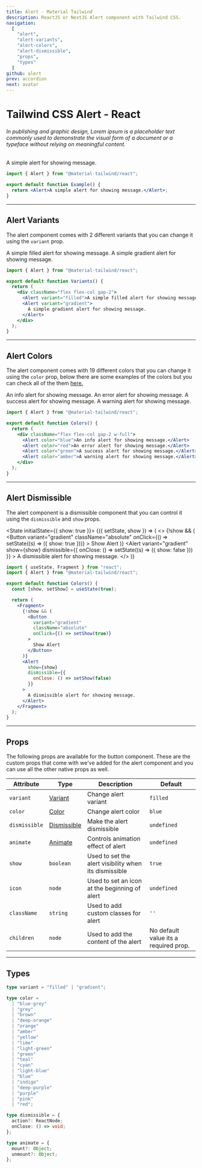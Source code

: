 ```yaml
---
title: Alert - Material Tailwind
description: ReactJS or NextJS Alert component with Tailwind CSS.
navigation:
  [
    "alert",
    "alert-variants",
    "alert-colors",
    "alert-dismissible",
    "props",
    "types"
  ]
github: alert
prev: accordion
next: avatar
---
```


# Tailwind CSS Alert - React

###### In publishing and graphic design, Lorem ipsum is a placeholder text commonly used to demonstrate the visual form of a document or a typeface without relying on meaningful content.

<ComponentCard id="alert">
  <Alert>A simple alert for showing message.</Alert>
</ComponentCard>

```jsx showLineNumbers {1, 4}
import { Alert } from "@material-tailwind/react";

export default function Example() {
  return <Alert>A simple alert for showing message.</Alert>;
}
```

---

## Alert Variants

The alert component comes with 2 different variants that you can change it using the <Code>variant</Code> prop.

<ComponentCard id="alert-variants">
  <div className="flex flex-col gap-2 w-full">
    <Alert>A simple filled alert for showing message.</Alert>
    <Alert variant="gradient">
      <span>A simple gradient alert for showing message.</span>
    </Alert>
  </div>
</ComponentCard>

```jsx showLineNumbers {6-9}
import { Alert } from "@material-tailwind/react";

export default function Variants() {
  return (
    <div className="flex flex-col gap-2">
      <Alert variant="filled">A simple filled alert for showing message.</Alert>
      <Alert variant="gradient">
        A simple gradient alert for showing message.
      </Alert>
    </div>
  );
}
```

---

## Alert Colors

The alert component comes with 19 different colors that you can change it using the <Code>color</Code> prop, below there are some examples of the colors but you can check all of the them [here.](#props)

<ComponentCard id="alert-colors">
  <div className="flex flex-col gap-2 w-full">
    <Alert>An info alert for showing message.</Alert>
    <Alert color="red">An error alert for showing message.</Alert>
    <Alert color="green">A success alert for showing message.</Alert>
    <Alert color="amber">A warning alert for showing message.</Alert>
  </div>
</ComponentCard>

```jsx showLineNumbers {6-9}
import { Alert } from "@material-tailwind/react";

export default function Colors() {
  return (
    <div className="flex flex-col gap-2 w-full">
      <Alert color="blue">An info alert for showing message.</Alert>
      <Alert color="red">An error alert for showing message.</Alert>
      <Alert color="green">A success alert for showing message.</Alert>
      <Alert color="amber">A warning alert for showing message.</Alert>
    </div>
  );
}
```

---

## Alert Dismissible

The alert component is a dismissible component that you can control it using the <Code>dismissible</Code> and <Code>show</Code> props.

<State initialState={{ show: true }}>
  <ComponentCard id="alert-dismissible">
    <Observe>
      {({ setState, show }) => (
        <>
          {!show && (
            <Button
              variant="gradient"
              className="absolute"
              onClick={() => setState((s) => ({ show: true }))}
            >
              Show Alert
            </Button>
          )}
          <Alert
            variant="gradient"
            show={show}
            dismissible={{
              onClose: () => setState((s) => ({ show: false }))
            }}
          >
            A dismissible alert for showing message.
          </Alert>
        </>
      )}
    </Observe>
  </ComponentCard>
</State>

```jsx showLineNumbers {5, 8-26}
import { useState, Fragment } from "react";
import { Alert } from "@material-tailwind/react";

export default function Colors() {
  const [show, setShow] = useState(true);

  return (
    <Fragment>
      {!show && (
        <Button
          variant="gradient"
          className="absolute"
          onClick={() => setShow(true)}
        >
          Show Alert
        </Button>
      )}
      <Alert
        show={show}
        dismissible={{
          onClose: () => setShow(false)
        }}
      >
        A dismissible alert for showing message.
      </Alert>
    </Fragment>
  );
}
```

---

## Props

<span id="props" className="scroll-mt-48" />
The following props are available for the button component. These are the custom
props that come with we've added for the alert component and you can use all the
other native props as well.

| Attribute     | Type                       | Description                                           | Default                               |
| ------------- | -------------------------- | ----------------------------------------------------- | ------------------------------------- |
| `variant`     | [Variant](#types)          | Change alert variant                                  | <Code small>filled</Code>             |
| `color`       | [Color](#types)            | Change alert color                                    | <Code small>blue</Code>               |
| `dismissible` | [Dismissible](#types)      | Make the alert dismissible                            | <Code small>undefined</Code>          |
| `animate`     | [Animate](#types)          | Controls animation effect of alert                    | <Code small>undefined</Code>          |
| `show`        | <Code small>boolean</Code> | Used to set the alert visibility when its dismissible | <Code small>true</Code>               |
| `icon`        | <Code small>node</Code>    | Used to set an icon at the beginning of alert         | <Code small>undefined</Code>          |
| `className`   | <Code small>string</Code>  | Used to add custom classes for alert                  | `''`                                  |
| `children`    | <Code small>node</Code>    | Used to add the content of the alert                  | No default value its a required prop. |

---

## Types

<span id="types" className="scroll-mt-48" />

```ts
type variant = "filled" | "gradient";
```

```ts
type color =
  | "blue-grey"
  | "grey"
  | "brown"
  | "deep-orange"
  | "orange"
  | "amber"
  | "yellow"
  | "lime"
  | "light-green"
  | "green"
  | "teal"
  | "cyan"
  | "light-blue"
  | "blue"
  | "indigo"
  | "deep-purple"
  | "purple"
  | "pink"
  | "red";
```

```ts
type dismissible = {
  action?: ReactNode;
  onClose: () => void;
};
```

```ts
type animate = {
  mount?: Object;
  unmount?: Object;
};
```
